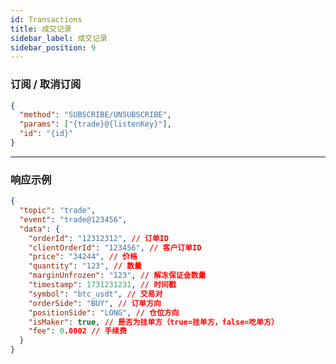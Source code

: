 ```yaml
---
id: Transactions
title: 成交记录
sidebar_label: 成交记录
sidebar_position: 9
---
```


### 订阅 / 取消订阅

```json title="订阅/取消订阅"
{
  "method": "SUBSCRIBE/UNSUBSCRIBE",
  "params": ["{trade}@{listenKey}"],
  "id": "{id}"
}
```

---

### 响应示例

```json title="响应"
{
  "topic": "trade",
  "event": "trade@123456",
  "data": {
    "orderId": "12312312", // 订单ID
    "clientOrderId": "123456", // 客户订单ID
    "price": "34244", // 价格
    "quantity": "123", // 数量
    "marginUnfrozen": "123", // 解冻保证金数量
    "timestamp": 1731231231, // 时间戳
    "symbol": "btc_usdt", // 交易对
    "orderSide": "BUY", // 订单方向
    "positionSide": "LONG", // 仓位方向
    "isMaker": true, // 是否为挂单方（true=挂单方，false=吃单方）
    "fee": 0.0002 // 手续费
  }
}
```